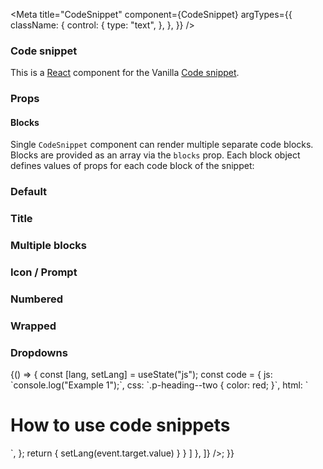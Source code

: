 

<Meta
  title="CodeSnippet"
  component={CodeSnippet}
  argTypes={{
    className: {
      control: {
        type: "text",
      },
    },
  }}
/>

### Code snippet

This is a [React](https://reactjs.org/) component for the Vanilla [Code snippet](https://docs.vanillaframework.io/base/code#code-snippet/).

### Props

<ArgsTable of={CodeSnippet} />

#### Blocks

Single `CodeSnippet` component can render multiple separate code blocks. Blocks are provided as an array via the `blocks` prop. Each block object defines values of props for each code block of the snippet:

<ArgsTable of={CodeSnippetBlock} />

### Default

<Canvas>
  <Story name="Default">
    <CodeSnippet blocks={[ {code: "Mode: all Settings: maas_url=http://192.168.122.1:5240/MAAS"} ]} />
  </Story>
</Canvas>

### Title

<Canvas>
  <Story name="Title">
    <CodeSnippet blocks={[ { title: "Output", code: "Mode: all Settings: maas_url=http://192.168.122.1:5240/MAAS"} ]} />
  </Story>
</Canvas>

### Multiple blocks

<Canvas>
  <Story name="Multiple blocks">
    <CodeSnippet blocks={[
      { title: "JavaScript", code: "console.log('Vanilla');"},
      { title: "Output", code: "Vanilla" },
    ]} />
  </Story>
</Canvas>


### Icon / Prompt

<Canvas>
  <Story name="Icon">
    <CodeSnippet blocks={[
       { title: "Install on Linux", icon: "linuxPrompt", code: "snap install toto"},
       { title: "Install on Windows", icon: "windowsPrompt", code: "snap install toto"},
       { title: "Get from the Store", icon: "url", code: "http://snapcraft.io/toto"} ,
     ]}/>
  </Story>
</Canvas>

### Numbered

<Canvas>
  <Story name="Numbered">
    <CodeSnippet blocks={[
       { numbered: true,
         code: `#!/bin/bash
set -eu . $CONJURE_UP_SPELLSDIR/sdk/common.sh
if [[ "$JUJU_PROVIDERTYPE" == "lxd" ]]; then
  debug "Running pre-deploy for $CONJURE_UP_SPELL"
  sed "s/##MODEL##/$JUJU_MODEL/" $(scriptPath)/lxd-profile.yaml | lxc profile edit "juju-$JUJU_MODEL" || exposeResult "Failed to set profile" $? "false"
fi
exposeResult "Successful pre-deploy." 0 "true"`
       },
     ]}/>
  </Story>
</Canvas>

### Wrapped

<Canvas>
  <Story name="Wrapped">
    <CodeSnippet blocks={[
       { numbered: true,
         isWrapped: true,
         code: `#!/bin/bash
set -eu . $CONJURE_UP_SPELLSDIR/sdk/common.sh
if [[ "$JUJU_PROVIDERTYPE" == "lxd" ]]; then
  debug "Running pre-deploy for $CONJURE_UP_SPELL"
  sed "s/##MODEL##/$JUJU_MODEL/" $(scriptPath)/lxd-profile.yaml | lxc profile edit "juju-$JUJU_MODEL" || exposeResult "Failed to set profile" $? "false"
fi
exposeResult "Successful pre-deploy." 0 "true"`
       },
     ]}/>
  </Story>
</Canvas>

### Dropdowns

<Canvas>
  <Story name="Dropdowns">
  {() => {
    const [lang, setLang] = useState("js");
    const code = {
      js: `console.log("Example 1");`,
      css: `.p-heading--two { color: red; }`,
      html: `<h1 class="p-heading--two">How to use code snippets</h1>`,
    };
    return <CodeSnippet blocks={[
       {
         code: code[lang],
         dropdowns: [
           { options: [
              { value: "js", label: "JS" },
              { value: "css", label: "CSS" },
              { value: "html", label: "HTML" },
            ],
            onChange: (event) => { setLang(event.target.value) }
           }
         ]
       },
     ]} />;
  }}
  </Story>
</Canvas>

